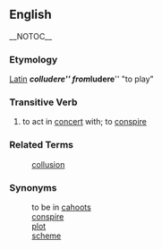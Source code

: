 ==English== __NOTOC__
=== Etymology ===
[[Latin]] '''''colludere''''' from '''''ludere''''' "to play"

=== Transitive Verb ===
# to act in [[concert]] with; to [[conspire]]

=== Related Terms ===
:[[collusion]]

=== Synonyms ===
: to be in [[cahoots]]
: [[conspire]]
: [[plot]]
: [[scheme]]